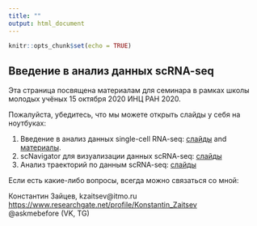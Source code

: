 ```yaml
---
title: ""
output: html_document
---
```


```r
knitr::opts_chunk$set(echo = TRUE)
```

## Введение в анализ данных scRNA-seq

Эта страница посвящена материалам для семинара в рамках школы молодых учёных 15 октября 2020  ИНЦ РАН 2020.

Пожалуйста, убедитесь, что мы можете открыть слайды у себя на ноутбуках:

1. Введение в анализ данных single-cell RNA-seq: <a href="https://konsolerr.github.io/incras_2020/scrna_seq_intro" target="_blank">слайды</a> and <a href="https://konsolerr.github.io/incras_2020/scrna_seq_intro/materials.zip" target="_blank">материалы</a>.
2. scNavigator для визуализации данных scRNA-seq: <a href="https://konsolerr.github.io/incras_2020/sce.pdf" target="_blank">слайды</a>
3. Анализ траекторий по данным scRNA-seq: <a href="https://konsolerr.github.io/incras_2020/trajectory.pdf" target="_blank">слайды</a>


Если есть какие-либо вопросы, всегда можно связаться со мной:

Константин Зайцев, kzaitsev\@itmo.ru  
<a href="https://www.researchgate.net/profile/Konstantin_Zaitsev" target="_blank">https://www.researchgate.net/profile/Konstantin_Zaitsev</a>  
\@askmebefore (VK, TG)
